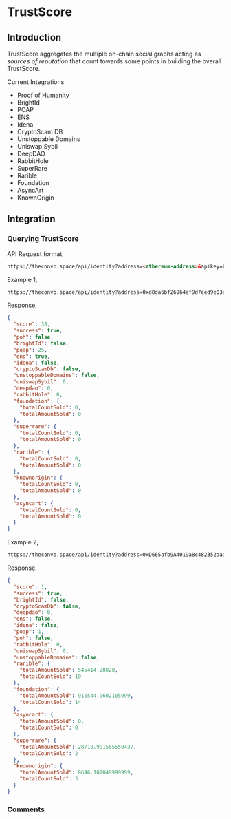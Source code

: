 
# TrustScore

## Introduction

TrustScore aggregates the multiple on-chain social graphs acting as *sources of reputation* that count towards some points in building the overall TrustScore.

Current Integrations
- Proof of Humanity
- BrightId
- POAP
- ENS
- Idena
- CryptoScam DB
- Unstoppable Domains
- Uniswap Sybil
- DeepDAO
- RabbitHole
- SuperRare
- Rarible
- Foundation
- AsyncArt
- KnownOrigin

## Integration

### Querying TrustScore

API Request format,
```html
https://theconvo.space/api/identity?address=<ethereum-address>&apikey=CONVO
```

Example 1,
```html
https://theconvo.space/api/identity?address=0xd8da6bf26964af9d7eed9e03e53415d37aa96045&apikey=CONVO
```

Response,

```json
{
  "score": 38,
  "success": true,
  "poh": false,
  "brightId": false,
  "poap": 25,
  "ens": true,
  "idena": false,
  "cryptoScamDb": false,
  "unstoppableDomains": false,
  "uniswapSybil": 0,
  "deepdao": 0,
  "rabbitHole": 0,
  "foundation": {
    "totalCountSold": 0,
    "totalAmountSold": 0
  },
  "superrare": {
    "totalCountSold": 0,
    "totalAmountSold": 0
  },
  "rarible": {
    "totalCountSold": 0,
    "totalAmountSold": 0
  },
  "knownorigin": {
    "totalCountSold": 0,
    "totalAmountSold": 0
  },
  "asyncart": {
    "totalCountSold": 0,
    "totalAmountSold": 0
  }
}
```

Example 2,
```html
https://theconvo.space/api/identity?address=0xD665afb9A4019a8c482352aaa862567257Ed62CF&apikey=CONVO
```

Response,

```json
{
  "score": 1,
  "success": true,
  "brightId": false,
  "cryptoScamDb": false,
  "deepdao": 0,
  "ens": false,
  "idena": false,
  "poap": 1,
  "poh": false,
  "rabbitHole": 0,
  "uniswapSybil": 0,
  "unstoppableDomains": false,
  "rarible": {
    "totalAmountSold": 545414.28828,
    "totalCountSold": 19
  },
  "foundation": {
    "totalAmountSold": 915544.9602105999,
    "totalCountSold": 14
  },
  "asyncart": {
    "totalAmountSold": 0,
    "totalCountSold": 0
  },
  "superrare": {
    "totalAmountSold": 28718.991565550437,
    "totalCountSold": 2
  },
  "knownorigin": {
    "totalAmountSold": 8646.187049999999,
    "totalCountSold": 3
  }
}
```

### Comments
<CommentBox threadId="trust-score"/>
